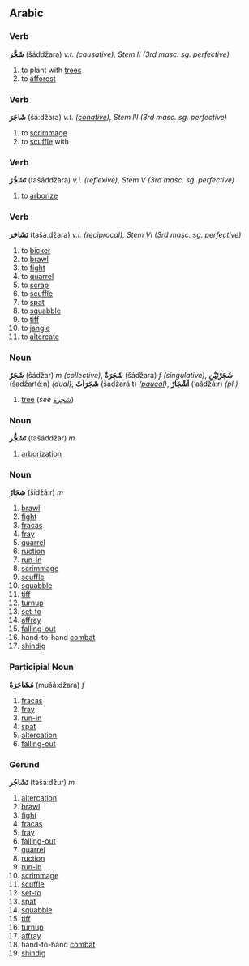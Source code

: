 ==Arabic==
===Verb===
'''شَجَّرَ''' (šáddžara) ''v.t. (causative), Stem II (3rd masc. sg. perfective)''

# to plant with [[tree]]s
# to [[afforest]]

===Verb===
'''شَاجَرَ''' (šáːdžara) ''v.t. ([[conative]]), Stem III (3rd masc. sg. perfective)''

# to [[scrimmage]]
# to [[scuffle]] with

===Verb===
'''تَشَجَّرَ''' (tašáddžara) ''v.i. (reflexive), Stem V (3rd masc. sg. perfective)''

# to [[arborize]]

===Verb===
'''تَشَاجَرَ''' (tašáːdžara) ''v.i. (reciprocal), Stem VI (3rd masc. sg. perfective)''

# to [[bicker]]
# to [[brawl]]
# to [[fight]]
# to [[quarrel]]
# to [[scrap]]
# to [[scuffle]]
# to [[spat]]
# to [[squabble]]
# to [[tiff]]
# to [[jangle]]
# to [[altercate]]

===Noun===
'''شَجَرٌ''' (šádžar) ''m (collective)'', '''شَجَرَةٌ''' (šádžara) ''f (singulative)'', '''شَجَرْتَيْنِ''' (šadžartéːn) ''(dual)'', '''شَجَرَاتٌ''' (šadžaráːt) ''([[paucal]])'', '''أشْجَارٌ''' (‘ašdžáːr) ''(pl.)''

# [[tree]] (''see'' [[شجرة]])

===Noun===
'''تَشَجُّر''' (tašáddžar) ''m''

# [[arborization]]

===Noun===
'''شِجَارٌ''' (šidžáːr) ''m''

# [[brawl]]
# [[fight]]
# [[fracas]]
# [[fray]]
# [[quarrel]]
# [[ruction]]
# [[run-in]]
# [[scrimmage]]
# [[scuffle]]
# [[squabble]]
# [[tiff]]
# [[turnup]]
# [[set-to]]
# [[affray]]
# [[falling-out]]
# hand-to-hand [[combat]]
# [[shindig]]

===Participial Noun===
'''مُشَاجَرَةٌ''' (mušáːdžara) ''f''

# [[fracas]]
# [[fray]]
# [[run-in]]
# [[spat]]
# [[altercation]]
# [[falling-out]]

===Gerund===
'''تَشَاجُر''' (tašáːdžur) ''m''

# [[altercation]]
# [[brawl]]
# [[fight]]
# [[fracas]]
# [[fray]]
# [[falling-out]]
# [[quarrel]]
# [[ruction]]
# [[run-in]]
# [[scrimmage]]
# [[scuffle]]
# [[set-to]]
# [[spat]]
# [[squabble]]
# [[tiff]]
# [[turnup]]
# [[affray]]
# hand-to-hand [[combat]]
# [[shindig]]
